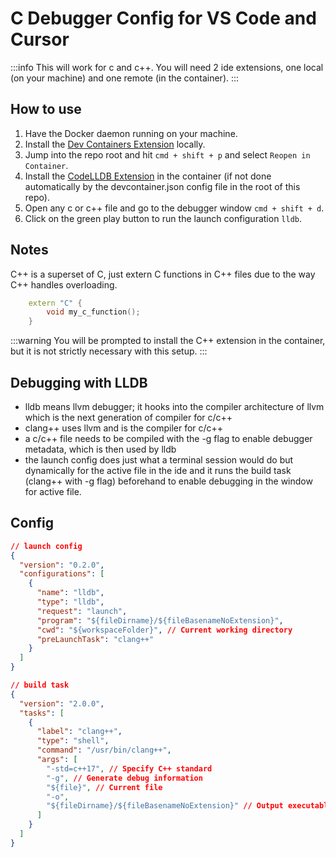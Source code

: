 # C Debugger Config for VS Code and Cursor

:::info
This will work for c and c++. You will need 2 ide extensions, one local (on your machine) and one remote (in the container).
:::

## How to use

1. Have the Docker daemon running on your machine.
2. Install the [Dev Containers Extension](https://marketplace.visualstudio.com/items?itemName=ms-vscode-remote.remote-containers) locally.
3. Jump into the repo root and hit `cmd + shift + p` and select `Reopen in Container`.
4. Install the [CodeLLDB Extension](https://marketplace.visualstudio.com/items?itemName=vadimcn.vscode-lldb) in the container (if not done automatically by the devcontainer.json config file in the root of this repo).
5. Open any c or c++ file and go to the debugger window `cmd + shift + d`.
6. Click on the green play button to run the launch configuration `lldb`.

## Notes

C++ is a superset of C, just extern C functions in C++ files due to the way C++ handles overloading.

```cpp
    extern "C" {
        void my_c_function();
    }
```

:::warning
You will be prompted to install the C++ extension in the container, but it is not strictly necessary with this setup.
:::

## Debugging with LLDB

- lldb means llvm debugger; it hooks into the compiler architecture of llvm which is the next generation of compiler for c/c++
- clang++ uses llvm and is the compiler for c/c++
- a c/c++ file needs to be compiled with the -g flag to enable debugger metadata, which is then used by lldb
- the launch config does just what a terminal session would do but dynamically for the active file in the ide and it runs the build task (clang++ with -g flag) beforehand to enable debugging in the window for active file.

## Config

```json
// launch config
{
  "version": "0.2.0",
  "configurations": [
    {
      "name": "lldb",
      "type": "lldb",
      "request": "launch",
      "program": "${fileDirname}/${fileBasenameNoExtension}",
      "cwd": "${workspaceFolder}", // Current working directory
      "preLaunchTask": "clang++"
    }
  ]
}
```

```json
// build task
{
  "version": "2.0.0",
  "tasks": [
    {
      "label": "clang++",
      "type": "shell",
      "command": "/usr/bin/clang++",
      "args": [
        "-std=c++17", // Specify C++ standard
        "-g", // Generate debug information
        "${file}", // Current file
        "-o",
        "${fileDirname}/${fileBasenameNoExtension}" // Output executable
      ]
    }
  ]
}
```
